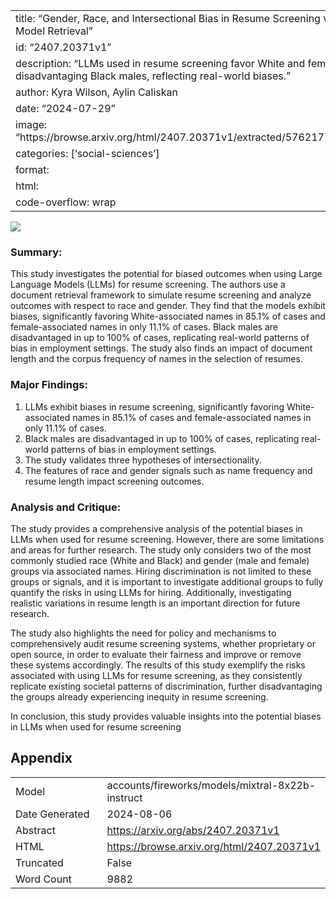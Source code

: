 
---
title: "Gender, Race, and Intersectional Bias in Resume Screening via Language Model Retrieval"
id: "2407.20371v1"
description: "LLMs used in resume screening favor White and female names, disadvantaging Black males, reflecting real-world biases."
author: Kyra Wilson, Aylin Caliskan
date: "2024-07-29"
image: "https://browse.arxiv.org/html/2407.20371v1/extracted/5762177/mistral_flow.png"
categories: ['social-sciences']
format:
  html:
    code-overflow: wrap
---

![](https://browse.arxiv.org/html/2407.20371v1/extracted/5762177/mistral_flow.png)

### Summary:

This study investigates the potential for biased outcomes when using Large Language Models (LLMs) for resume screening. The authors use a document retrieval framework to simulate resume screening and analyze outcomes with respect to race and gender. They find that the models exhibit biases, significantly favoring White-associated names in 85.1% of cases and female-associated names in only 11.1% of cases. Black males are disadvantaged in up to 100% of cases, replicating real-world patterns of bias in employment settings. The study also finds an impact of document length and the corpus frequency of names in the selection of resumes.

### Major Findings:

1. LLMs exhibit biases in resume screening, significantly favoring White-associated names in 85.1% of cases and female-associated names in only 11.1% of cases.
2. Black males are disadvantaged in up to 100% of cases, replicating real-world patterns of bias in employment settings.
3. The study validates three hypotheses of intersectionality.
4. The features of race and gender signals such as name frequency and resume length impact screening outcomes.

### Analysis and Critique:

The study provides a comprehensive analysis of the potential biases in LLMs when used for resume screening. However, there are some limitations and areas for further research. The study only considers two of the most commonly studied race (White and Black) and gender (male and female) groups via associated names. Hiring discrimination is not limited to these groups or signals, and it is important to investigate additional groups to fully quantify the risks in using LLMs for hiring. Additionally, investigating realistic variations in resume length is an important direction for future research.

The study also highlights the need for policy and mechanisms to comprehensively audit resume screening systems, whether proprietary or open source, in order to evaluate their fairness and improve or remove these systems accordingly. The results of this study exemplify the risks associated with using LLMs for resume screening, as they consistently replicate existing societal patterns of discrimination, further disadvantaging the groups already experiencing inequity in resume screening.

In conclusion, this study provides valuable insights into the potential biases in LLMs when used for resume screening

## Appendix

|          |          |
|----------|----------|
| Model     | accounts/fireworks/models/mixtral-8x22b-instruct       |
| Date Generated     | 2024-08-06       |
| Abstract | [https://arxiv.org/abs/2407.20371v1](https://arxiv.org/abs/2407.20371v1)        |
| HTML     | [https://browse.arxiv.org/html/2407.20371v1](https://browse.arxiv.org/html/2407.20371v1)       |
| Truncated       | False       |
| Word Count       | 9882       |